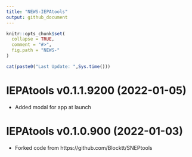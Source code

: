 ```yaml
---
title: "NEWS-IEPAtools"
output: github_document
---
```


<!-- NEWS.md is generated from NEWS.Rmd. Please edit that file -->

```r
knitr::opts_chunk$set(
  collapse = TRUE,
  comment = "#>",
  fig.path = "NEWS-"
)
```

```r
cat(paste0("Last Update: ",Sys.time()))
```

IEPAtools v0.1.1.9200 (2022-01-05)
================

* Added modal for app at launch

IEPAtools v0.1.0.900 (2022-01-03)
================

* Forked code from https://github.com/Blocktt/SNEPtools
